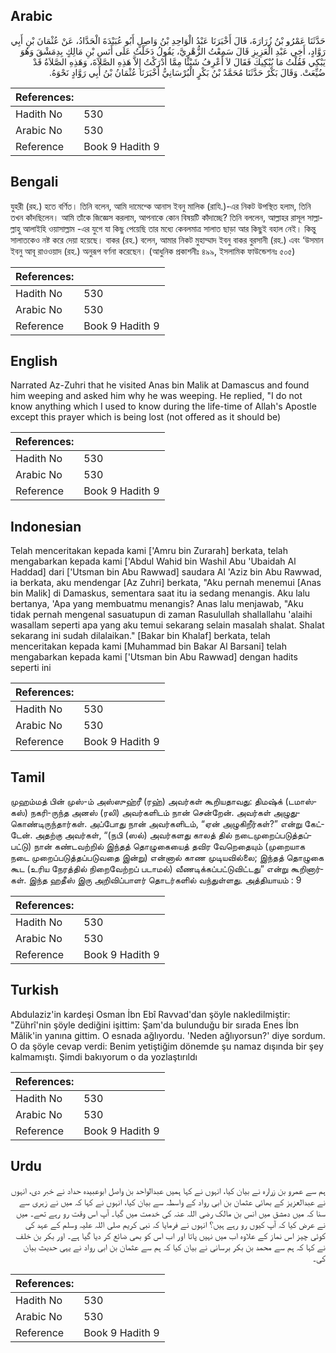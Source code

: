 ## Arabic


<div dir="rtl" lang="ar" style={{fontSize:'larger',backgroundColor:'#f8f9fa',padding:20}}>
حَدَّثَنَا عَمْرُو بْنُ زُرَارَةَ، قَالَ أَخْبَرَنَا عَبْدُ الْوَاحِدِ بْنُ وَاصِلٍ أَبُو عُبَيْدَةَ الْحَدَّادُ، عَنْ عُثْمَانَ بْنِ أَبِي رَوَّادٍ، أَخِي عَبْدِ الْعَزِيزِ قَالَ سَمِعْتُ الزُّهْرِيَّ، يَقُولُ دَخَلْتُ عَلَى أَنَسِ بْنِ مَالِكٍ بِدِمَشْقَ وَهُوَ يَبْكِي فَقُلْتُ مَا يُبْكِيكَ فَقَالَ لاَ أَعْرِفُ شَيْئًا مِمَّا أَدْرَكْتُ إِلاَّ هَذِهِ الصَّلاَةَ، وَهَذِهِ الصَّلاَةُ قَدْ ضُيِّعَتْ‏.‏ وَقَالَ بَكْرٌ حَدَّثَنَا مُحَمَّدُ بْنُ بَكْرٍ الْبُرْسَانِيُّ أَخْبَرَنَا عُثْمَانُ بْنُ أَبِي رَوَّادٍ نَحْوَهُ‏.‏
</div>
<div style={{backgroundColor:'#f8f9fa',padding:20, marginBottom: 10}}><table> <thead> <tr> <th>References:</th> <th></th> </tr> </thead> <tbody><tr><td>Hadith No</td><td>530</td></tr><tr><td>Arabic No</td><td>530</td></tr><tr><td>Reference</td><td>Book 9 Hadith 9</td></tr></tbody></table></div>

## Bengali


<div dir="ltr" lang="bn" style={{fontSize:'larger',backgroundColor:'#f8f9fa',padding:20}}>
যুহরী (রহ.) হতে বর্ণিত। তিনি বলেন, আমি দামেশ্কে আনাস ইবনু মালিক (রাযি.)-এর নিকট উপস্থিত হলাম, তিনি তখন কাঁদছিলেন। আমি তাঁকে জিজ্ঞেস করলাম, আপনাকে কোন বিষয়টি কাঁদাচ্ছে? তিনি বললেন, আল্লাহর রাসূল সাল্লাল্লাহু আলাইহি ওয়াসাল্লাম -এর যুগে যা কিছু পেয়েছি তার মধ্যে কেবলমাত্র সালাত ছাড়া আর কিছুই বহাল নেই। কিন্তু সালাতকেও নষ্ট করে দেয়া হয়েছে। বাকর (রহ.) বলেন, আমার নিকট মুহাম্মাদ ইবনু বাকর বুরসানী (রহ.) এবং ‘উসমান ইবনু আবূ রাওওয়াদ (রহ.) অনুরূপ বর্ণনা করেছেন। (আধুনিক প্রকাশনীঃ ৪৯৯, ইসলামিক ফাউন্ডেশনঃ ৫০৫)
</div>
<div style={{backgroundColor:'#f8f9fa',padding:20, marginBottom: 10}}><table> <thead> <tr> <th>References:</th> <th></th> </tr> </thead> <tbody><tr><td>Hadith No</td><td>530</td></tr><tr><td>Arabic No</td><td>530</td></tr><tr><td>Reference</td><td>Book 9 Hadith 9</td></tr></tbody></table></div>

## English


<div dir="ltr" lang="en" style={{fontSize:'larger',backgroundColor:'#f8f9fa',padding:20}}>
Narrated Az-Zuhri that he visited Anas bin Malik at Damascus and found him weeping and asked him why he was weeping. He replied, "I do not know anything which I used to know during the life-time of Allah's Apostle except this prayer which is being lost (not offered as it should be)
</div>
<div style={{backgroundColor:'#f8f9fa',padding:20, marginBottom: 10}}><table> <thead> <tr> <th>References:</th> <th></th> </tr> </thead> <tbody><tr><td>Hadith No</td><td>530</td></tr><tr><td>Arabic No</td><td>530</td></tr><tr><td>Reference</td><td>Book 9 Hadith 9</td></tr></tbody></table></div>

## Indonesian


<div dir="ltr" lang="id" style={{fontSize:'larger',backgroundColor:'#f8f9fa',padding:20}}>
Telah menceritakan kepada kami ['Amru bin Zurarah] berkata, telah mengabarkan kepada kami ['Abdul Wahid bin Washil Abu 'Ubaidah Al Haddad] dari ['Utsman bin Abu Rawwad] saudara Al 'Aziz bin Abu Rawwad, ia berkata, aku mendengar [Az Zuhri] berkata, "Aku pernah menemui [Anas bin Malik] di Damaskus, sementara saat itu ia sedang menangis. Aku lalu bertanya, 'Apa yang membuatmu menangis? Anas lalu menjawab, "Aku tidak pernah mengenal sasuatupun di zaman Rasulullah shallallahu 'alaihi wasallam seperti apa yang aku temui sekarang selain masalah shalat. Shalat sekarang ini sudah dilalaikan." [Bakar bin Khalaf] berkata, telah menceritakan kepada kami [Muhammad bin Bakar Al Barsani] telah mengabarkan kepada kami ['Utsman bin Abu Rawwad] dengan hadits seperti ini
</div>
<div style={{backgroundColor:'#f8f9fa',padding:20, marginBottom: 10}}><table> <thead> <tr> <th>References:</th> <th></th> </tr> </thead> <tbody><tr><td>Hadith No</td><td>530</td></tr><tr><td>Arabic No</td><td>530</td></tr><tr><td>Reference</td><td>Book 9 Hadith 9</td></tr></tbody></table></div>

## Tamil


<div dir="ltr" lang="ta" style={{fontSize:'larger',backgroundColor:'#f8f9fa',padding:20}}>
முஹம்மத் பின் முஸ்-ம் அஸ்ஸுஹ்ரீ (ரஹ்) அவர்கள் கூறியதாவது: திமஷ்க் (டமாஸ்கஸ்) நகரி-ருந்த அனஸ் (ரலி) அவர்களிடம் நான் சென்றேன். அவர்கள் அழுதுகொண்டிருந்தார்கள். அப்போது நான் அவர்களிடம், “ஏன் அழுகிறீர்கள்?” என்று கேட்டேன். அதற்கு அவர்கள், “(நபி (ஸல்) அவர்களது காலத் தில் நடைமுறைப்படுத்தப்பட்டு) நான் கண்டவற்றில் இந்தத் தொழுகையைத் தவிர வேறெதையும் (முறையாக நடை முறைப்படுத்தப்படுவதை இன்று) என்னால் காண முடியவில்லை; இந்தத் தொழுகை கூட (உரிய நேரத்தில் நிறைவேற்றப் படாமல்) வீணடிக்கப்பட்டுவிட்டது” என்று கூறினார்கள். இந்த ஹதீஸ் இரு அறிவிப்பாளர் தொடர்களில் வந்துள்ளது. அத்தியாயம் : 9
</div>
<div style={{backgroundColor:'#f8f9fa',padding:20, marginBottom: 10}}><table> <thead> <tr> <th>References:</th> <th></th> </tr> </thead> <tbody><tr><td>Hadith No</td><td>530</td></tr><tr><td>Arabic No</td><td>530</td></tr><tr><td>Reference</td><td>Book 9 Hadith 9</td></tr></tbody></table></div>

## Turkish


<div dir="ltr" lang="tr" style={{fontSize:'larger',backgroundColor:'#f8f9fa',padding:20}}>
Abdulaziz'in kardeşi Osman İbn Ebî Ravvad'dan şöyle nakledilmiştir: "Zührî'nin şöyle dediğini işittim: Şam'da bulunduğu bir sırada Enes İbn Mâlik'in yanına gittim. O esnada ağlıyordu. 'Neden ağlıyorsun?' diye sordum. O da şöyle cevap verdi: Benim yetiştiğim dönemde şu namaz dışında bir şey kalmamıştı. Şimdi bakıyorum o da yozlaştırıldı
</div>
<div style={{backgroundColor:'#f8f9fa',padding:20, marginBottom: 10}}><table> <thead> <tr> <th>References:</th> <th></th> </tr> </thead> <tbody><tr><td>Hadith No</td><td>530</td></tr><tr><td>Arabic No</td><td>530</td></tr><tr><td>Reference</td><td>Book 9 Hadith 9</td></tr></tbody></table></div>

## Urdu


<div dir="rtl" lang="ur" style={{fontSize:'larger',backgroundColor:'#f8f9fa',padding:20}}>
ہم سے عمرو بن زرارہ نے بیان کیا، انہوں نے کہا ہمیں عبدالواحد بن واصل ابوعبیدہ حداد نے خبر دی، انہوں نے عبدالعزیز کے بھائی عثمان بن ابی رواد کے واسطہ سے بیان کیا، انہوں نے کہا کہ میں نے زہری سے سنا کہ میں دمشق میں انس بن مالک رضی اللہ عنہ کی خدمت میں گیا۔ آپ اس وقت رو رہے تھے۔ میں نے عرض کیا کہ آپ کیوں رو رہے ہیں؟ انہوں نے فرمایا کہ نبی کریم صلی اللہ علیہ وسلم کے عہد کی کوئی چیز اس نماز کے علاوہ اب میں نہیں پاتا اور اب اس کو بھی ضائع کر دیا گیا ہے۔ اور بکر بن خلف نے کہا کہ ہم سے محمد بن بکر برسانی نے بیان کیا کہ ہم سے عثمان بن ابی رواد نے یہی حدیث بیان کی۔
</div>
<div style={{backgroundColor:'#f8f9fa',padding:20, marginBottom: 10}}><table> <thead> <tr> <th>References:</th> <th></th> </tr> </thead> <tbody><tr><td>Hadith No</td><td>530</td></tr><tr><td>Arabic No</td><td>530</td></tr><tr><td>Reference</td><td>Book 9 Hadith 9</td></tr></tbody></table></div>